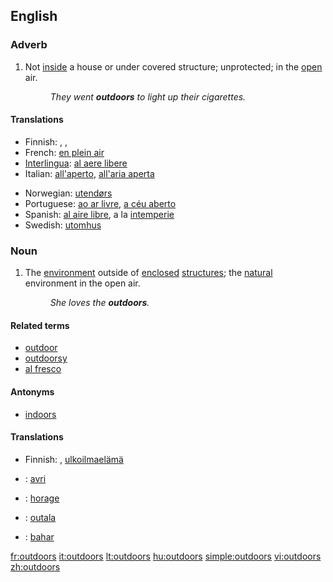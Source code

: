 ==English==

===Adverb===
{{en-adv|-}}

# Not [[inside]] a house or under covered structure; unprotected; in the [[open]] air.
#: ''They went '''outdoors''' to light up their cigarettes.''

====Translations====
{{top}}
* Finnish: {{t|fi|ulos}}, {{t|fi|ulkona}}, {{t|fi|ulkoilma|alt=ulkoilmassa}}
* French: [[en plein air]]
* [[Interlingua]]: [[al aere libere]]
* Italian: [[all'aperto]], [[all'aria aperta]]
{{mid}}
* Norwegian: [[utendørs]]
* Portuguese: [[ao ar livre]], [[a céu aberto]]
* Spanish: [[al aire libre]], a la [[intemperie]]
* Swedish: [[utomhus]]
{{bottom}}

===Noun===
{{en-noun|-}}

# {{context|often preceded by "the"}} The [[environment]] outside of [[enclosed]] [[structure]]s; the [[natural]] environment in the open air.
#: ''She loves the '''outdoors'''.''

====Related terms====
* [[outdoor]]
* [[outdoorsy]]
* [[al fresco]]

====Antonyms====
* [[indoors]]

====Translations====
{{top}}
* Finnish: {{t|fi|luonto}}, [[ulkoilmaelämä]]
{{mid}}
{{bottom}}

{{checktrans-top}}
* {{ttbc|Romany}}: [[avri]]
* {{ttbc|Kannada}}: [[horage]]
* {{ttbc|Telugu}}: [[outala]]
* {{ttbc|Hindi}}: [[bahar]]
{{trans-bottom}}

[[fr:outdoors]]
[[it:outdoors]]
[[lt:outdoors]]
[[hu:outdoors]]
[[simple:outdoors]]
[[vi:outdoors]]
[[zh:outdoors]]